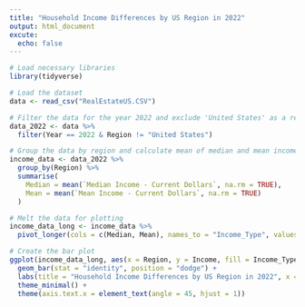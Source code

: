 ```yaml
---
title: "Household Income Differences by US Region in 2022"
output: html_document
excute:
  echo: false
---
```


```r
# Load necessary libraries
library(tidyverse)

# Load the dataset
data <- read_csv("RealEstateUS.CSV")
```

```r
# Filter the data for the year 2022 and exclude 'United States' as a region
data_2022 <- data %>% 
  filter(Year == 2022 & Region != "United States")

# Group the data by region and calculate mean of median and mean incomes
income_data <- data_2022 %>%
  group_by(Region) %>%
  summarise(
    Median = mean(`Median Income - Current Dollars`, na.rm = TRUE),
    Mean = mean(`Mean Income - Current Dollars`, na.rm = TRUE)
  )
```

```r
# Melt the data for plotting
income_data_long <- income_data %>%
  pivot_longer(cols = c(Median, Mean), names_to = "Income_Type", values_to = "Income")

# Create the bar plot
ggplot(income_data_long, aes(x = Region, y = Income, fill = Income_Type)) +
  geom_bar(stat = "identity", position = "dodge") +
  labs(title = "Household Income Differences by US Region in 2022", x = "US Region", y = "Income", fill = "Income Type") +
  theme_minimal() +
  theme(axis.text.x = element_text(angle = 45, hjust = 1))
```


